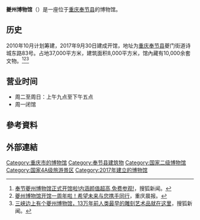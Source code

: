 '''夔州博物馆'''（{{lang-en|Kuizhou Museum}}）是一座位于[[重庆|重庆]][[奉节县|奉节县]]的博物馆。

==历史==
2010年10月计划筹建，2017年9月30日建成开馆，地址为[[重庆|重庆]][[奉节县|奉节县]]夔门街道诗城东路83号。占地37,000平方米，建筑面积8,000平方米，馆內藏有10,000余套文物。<ref>[https://www.sohu.com/a/201759585_99966918 奉节夔州博物馆正式开馆啦!内涵颜值超高,免费参观! ]，搜狐新闻。</ref><ref>[https://www.cqcb.com/county/fengjie/fengjiexinwen/2018-10-20/1169352_pc.html 夔州博物馆开馆一周年啦！希望未来与您携手同行]，重庆晨报。</ref><ref>[https://www.sohu.com/a/325607571_364837 三峡边上有个夔州博物馆，13万年前人类最早的雕刻艺术品就在这里 ]，搜狐新闻。</ref>

== 营业时间 ==
*周二至周日：上午九点至下午五点
*周一闭馆

== 參考資料 ==
{{Reflist}}

== 外部連結 ==
{{Weibo|夔州博物馆}}

[[Category:重庆市的博物馆|Category:重庆市的博物馆]]
[[Category:奉节县建筑物|Category:奉节县建筑物]]
[[Category:国家二级博物馆|Category:国家二级博物馆]]
[[Category:国家4A级旅游景区|Category:国家4A级旅游景区]]
[[Category:2017年建立的博物馆|Category:2017年建立的博物馆]]